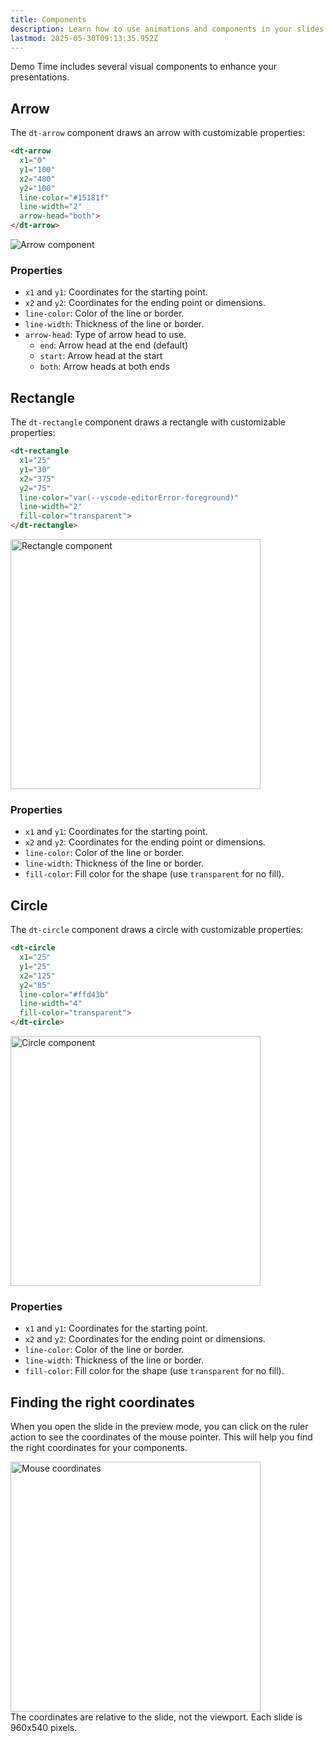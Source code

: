 ```yaml
---
title: Components
description: Learn how to use animations and components in your slides.
lastmod: 2025-05-30T09:13:35.952Z
---
```




Demo Time includes several visual components to enhance your presentations.

## Arrow

The `dt-arrow` component draws an arrow with customizable properties:

```html title="Show an arrow"
<dt-arrow 
  x1="0" 
  y1="100" 
  x2="480" 
  y2="100" 
  line-color="#15181f" 
  line-width="2" 
  arrow-head="both">
</dt-arrow>
```

<Image class="mx-auto" src={arrowCompImg} alt="Arrow component" width={400} />

### Properties

- `x1` and `y1`: Coordinates for the starting point.
- `x2` and `y2`: Coordinates for the ending point or dimensions.
- `line-color`: Color of the line or border.
- `line-width`: Thickness of the line or border.
- `arrow-head`: Type of arrow head to use.
  - `end`: Arrow head at the end (default)
  - `start`: Arrow head at the start
  - `both`: Arrow heads at both ends

## Rectangle

The `dt-rectangle` component draws a rectangle with customizable properties:

```html title="Show a rectangle"
<dt-rectangle 
  x1="25" 
  y1="30" 
  x2="375" 
  y2="75" 
  line-color="var(--vscode-editorError-foreground)" 
  line-width="2" 
  fill-color="transparent">
</dt-rectangle>
```

<Image class="mx-auto" src={rectangleCompImg} alt="Rectangle component" width="400" />

### Properties

- `x1` and `y1`: Coordinates for the starting point.
- `x2` and `y2`: Coordinates for the ending point or dimensions.
- `line-color`: Color of the line or border.
- `line-width`: Thickness of the line or border.
- `fill-color`: Fill color for the shape (use `transparent` for no fill).

## Circle

The `dt-circle` component draws a circle with customizable properties:

```html title="Show a circle"
<dt-circle 
  x1="25" 
  y1="25" 
  x2="125" 
  y2="85" 
  line-color="#ffd43b" 
  line-width="4" 
  fill-color="transparent">
</dt-circle>
```

<Image class="mx-auto" src={circleCompImg} alt="Circle component" width="400" />

### Properties

- `x1` and `y1`: Coordinates for the starting point.
- `x2` and `y2`: Coordinates for the ending point or dimensions.
- `line-color`: Color of the line or border.
- `line-width`: Thickness of the line or border.
- `fill-color`: Fill color for the shape (use `transparent` for no fill).

## Finding the right coordinates

When you open the slide in the preview mode, you can click on the ruler action to see the coordinates of the mouse pointer. This will help you find the right coordinates for your components.

<Image class="mx-auto" src={mouseCoordinatesImg} alt="Mouse coordinates" width="400" />

<Aside type='note'>
The coordinates are relative to the slide, not the viewport. Each slide is 960x540 pixels.
</Aside>